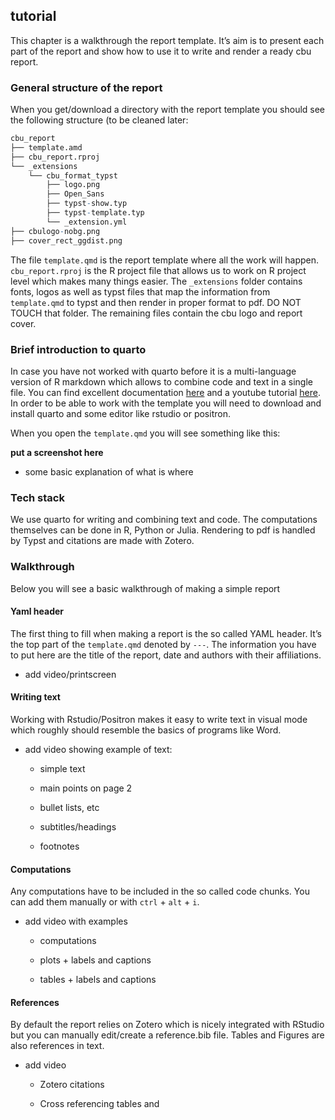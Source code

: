## tutorial

This chapter is a walkthrough the report template. It's aim is to present each part of the report and show how to use it to write and render a ready cbu report.

### General structure of the report

When you get/download a directory with the report template you should see the following structure (to be cleaned later:

```r
cbu_report
├── template.amd
├── cbu_report.rproj
└── _extensions
    └── cbu_format_typst
        ├── logo.png
        ├── Open_Sans
        ├── typst-show.typ
        ├── typst-template.typ
        └── _extension.yml
├── cbulogo-nobg.png
├── cover_rect_ggdist.png
```

The file `template.qmd` is the report template where all the work will happen. `cbu_report.rproj` is the R project file that allows us to work on R project level which makes many things easier. The `_extensions` folder contains fonts, logos as well as typst files that map the information from `template.qmd` to typst and then render in proper format to pdf. DO NOT TOUCH that folder. The remaining files contain the cbu logo and report cover.

### Brief introduction to quarto

In case you have not worked with quarto before it is a multi-language version of R markdown which allows to combine code and text in a single file. You can find excellent documentation [here](https://quarto.org/docs/get-started/hello/rstudio.html) and a youtube tutorial [here](https://www.youtube.com/watch?v=_f3latmOhew). In order to be able to work with the template you will need to download and install quarto and some editor like rstudio or positron.

When you open the `template.qmd` you will see something like this:

**put a screenshot here**

-   some basic explanation of what is where

### Tech stack

We use quarto for writing and combining text and code. The computations themselves can be done in R, Python or Julia. Rendering to pdf is handled by Typst and citations are made with Zotero.

### Walkthrough

Below you will see a basic walkthrough of making a simple report

#### Yaml header

The first thing to fill when making a report is the so called YAML header. It's the top part of the `template.qmd` denoted by `---`. The information you have to put here are the title of the report, date and authors with their affiliations.

-   add video/printscreen

#### Writing text

Working with Rstudio/Positron makes it easy to write text in visual mode which roughly should resemble the basics of programs like Word.

-   add video showing example of text:

    -   simple text

    -   main points on page 2

    -   bullet lists, etc

    -   subtitles/headings

    -   footnotes

#### Computations

Any computations have to be included in the so called code chunks. You can add them manually or with `ctrl` + `alt` + `i`.

-   add video with examples

    -   computations

    -   plots + labels and captions

    -   tables + labels and captions

#### References

By default the report relies on Zotero which is nicely integrated with RStudio but you can manually edit/create a reference.bib file. Tables and Figures are also references in text.

-   add video

    -   Zotero citations

    -   Cross referencing tables and